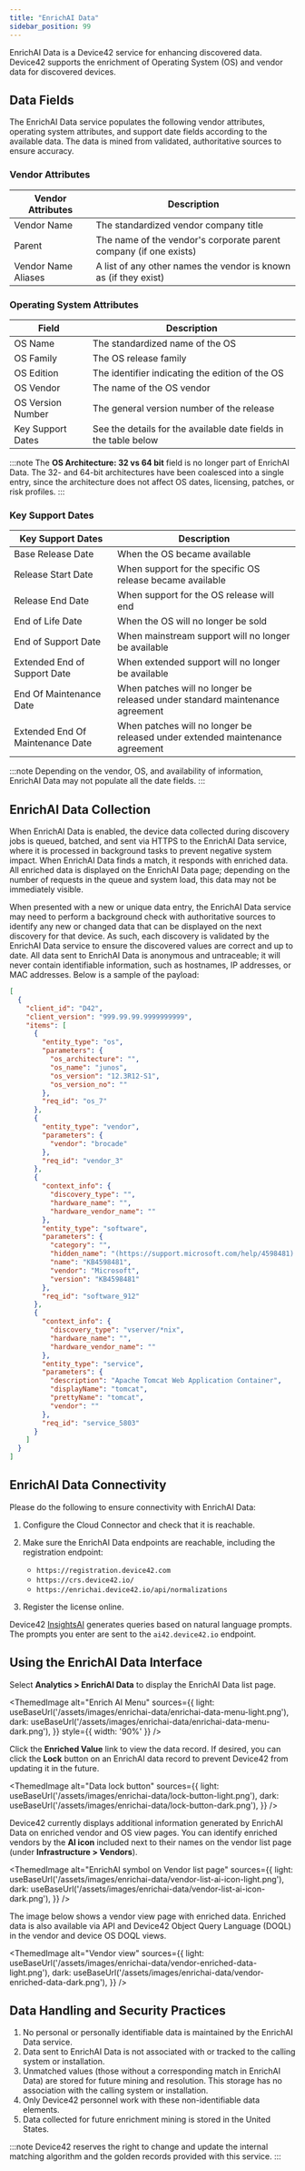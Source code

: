 ```yaml
---
title: "EnrichAI Data"
sidebar_position: 99
---
```



EnrichAI Data is a Device42 service for enhancing discovered data. Device42 supports the enrichment of Operating System (OS) and vendor data for discovered devices.

## Data Fields

The EnrichAI Data service populates the following vendor attributes, operating system attributes, and support date fields according to the available data. The data is mined from validated, authoritative sources to ensure accuracy.

### Vendor Attributes

| Vendor Attributes       | Description                                             |
|-------------------------|---------------------------------------------------------|
| Vendor Name             | The standardized vendor company title     |
| Parent                  | The name of the vendor's corporate parent company (if one exists)  |
| Vendor Name Aliases     | A list of any other names the vendor is known as (if they exist)               |

### Operating System Attributes

| Field               | Description                                                   |
|---------------------|---------------------------------------------------------------|
| OS Name             | The standardized name of the OS       |
| OS Family              | The OS release family              |
| OS Edition             | The identifier indicating the edition of the OS              |
| OS Vendor              | The name of the OS vendor                  |
| OS Version Number           | The general version number of the release                          |
| Key Support Dates  | See the details for the available date fields in the table below  |

:::note
The **OS Architecture: 32 vs 64 bit** field is no longer part of EnrichAI Data. The 32- and 64-bit architectures have been coalesced into a single entry, since the architecture does not affect OS dates, licensing, patches, or risk profiles.
:::

### Key Support Dates

| Key Support Dates                  | Description                                                           |
|------------------------------------|-----------------------------------------------------------------------|
| Base Release Date                  | When the OS became available                                        |
| Release Start Date                 | When support for the specific OS release became available                                |
| Release End Date                   | When support for the OS release will end                                   |
| End of Life Date                    | When the OS will no longer be sold                                    |
| End of Support Date                 | When mainstream support will no longer be available                                    |
| Extended End of Support Date        | When extended support will no longer be available                                         |
| End Of Maintenance Date             | When patches will no longer be released under standard maintenance agreement |
| Extended End Of Maintenance Date    | When patches will no longer be released under extended maintenance agreement |

:::note
Depending on the vendor, OS, and availability of information, EnrichAI Data may not populate all the date fields.
:::

## EnrichAI Data Collection

When EnrichAI Data is enabled, the device data collected during discovery jobs is queued, batched, and sent via HTTPS to the EnrichAI Data service, where it is processed in background tasks to prevent negative system impact. When EnrichAI Data finds a match, it responds with enriched data. All enriched data is displayed on the EnrichAI Data page; depending on the number of requests in the queue and system load, this data may not be immediately visible.

When presented with a new or unique data entry, the EnrichAI Data service may need to perform a background check with authoritative sources to identify any new or changed data that can be displayed on the next discovery for that device. As such, each discovery is validated by the EnrichAI Data service to ensure the discovered values are correct and up to date. All data sent to EnrichAI Data is anonymous and untraceable; it will never contain identifiable information, such as hostnames, IP addresses, or MAC addresses. Below is a sample of the payload:

```json
[
  {
    "client_id": "D42",
    "client_version": "999.99.99.9999999999",
    "items": [
      {
        "entity_type": "os",
        "parameters": {
          "os_architecture": "",
          "os_name": "junos",
          "os_version": "12.3R12-S1",
          "os_version_no": ""
        },
        "req_id": "os_7"
      },
      {
        "entity_type": "vendor",
        "parameters": {
          "vendor": "brocade"
        },
        "req_id": "vendor_3"
      },
      {
        "context_info": {
          "discovery_type": "",
          "hardware_name": "",
          "hardware_vendor_name": ""
        },
        "entity_type": "software",
        "parameters": {
          "category": "",
          "hidden_name": "(https://support.microsoft.com/help/4598481) KB4598481",
          "name": "KB4598481",
          "vendor": "Microsoft",
          "version": "KB4598481"
        },
        "req_id": "software_912"
      },
      {
        "context_info": {
          "discovery_type": "vserver/*nix",
          "hardware_name": "",
          "hardware_vendor_name": ""
        },
        "entity_type": "service",
        "parameters": {
          "description": "Apache Tomcat Web Application Container",
          "displayName": "tomcat",
          "prettyName": "tomcat",
          "vendor": ""
        },
        "req_id": "service_5803"
      }
    ]
  }
]
```

## EnrichAI Data Connectivity

Please do the following to ensure connectivity with EnrichAI Data:

1. Configure the Cloud Connector and check that it is reachable.
2. Make sure the EnrichAI Data endpoints are reachable, including the registration endpoint:

   - `https://registration.device42.com`
   - `https://crs.device42.io/`
   - `https://enrichai.device42.io/api/normalizations`

3. Register the license online.

Device42 [InsightsAI](/reports/device42-doql/insightsai.mdx) generates queries based on natural language prompts. The prompts you enter are sent to the `ai42.device42.io` endpoint.

## Using the EnrichAI Data Interface

Select **Analytics > EnrichAI Data** to display the EnrichAI Data list page.

<ThemedImage
  alt="Enrich AI Menu"
  sources={{
    light: useBaseUrl('/assets/images/enrichai-data/enrichai-data-menu-light.png'),
    dark: useBaseUrl('/assets/images/enrichai-data/enrichai-data-menu-dark.png'),
  }}
  style={{ width: '90%' }} 
/>

Click the **Enriched Value** link to view the data record. If desired, you can click the **Lock** button on an EnrichAI data record to prevent Device42 from updating it in the future.

<ThemedImage
  alt="Data lock button"
  sources={{
    light: useBaseUrl('/assets/images/enrichai-data/lock-button-light.png'),
    dark: useBaseUrl('/assets/images/enrichai-data/lock-button-dark.png'),
  }}
/>

Device42 currently displays additional information generated by EnrichAI Data on enriched vendor and OS view pages. You can identify enriched vendors by the **AI icon** included next to their names on the vendor list page (under **Infrastructure > Vendors**).

<ThemedImage
  alt="EnrichAI symbol on Vendor list page"
  sources={{
    light: useBaseUrl('/assets/images/enrichai-data/vendor-list-ai-icon-light.png'),
    dark: useBaseUrl('/assets/images/enrichai-data/vendor-list-ai-icon-dark.png'),
  }}
/>

The image below shows a vendor view page with enriched data. Enriched data is also available via API and Device42 Object Query Language (DOQL) in the vendor and device OS DOQL views.

<ThemedImage
  alt="Vendor view"
  sources={{
    light: useBaseUrl('/assets/images/enrichai-data/vendor-enriched-data-light.png'),
    dark: useBaseUrl('/assets/images/enrichai-data/vendor-enriched-data-dark.png'),
  }}
/>

## Data Handling and Security Practices

1. No personal or personally identifiable data is maintained by the EnrichAI Data service.
2. Data sent to EnrichAI Data is not associated with or tracked to the calling system or installation.
3. Unmatched values (those without a corresponding match in EnrichAI Data) are stored for future mining and resolution. This storage has no association with the calling system or installation.
4. Only Device42 personnel work with these non-identifiable data elements.
5. Data collected for future enrichment mining is stored in the United States.

:::note
Device42 reserves the right to change and update the internal matching algorithm and the golden records provided with this service.
:::

